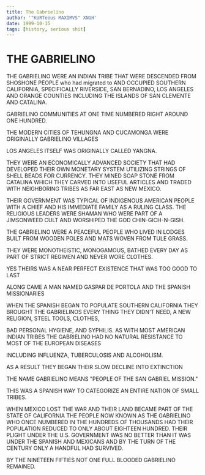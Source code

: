 ```yaml
---
title: The Gabrielino
author: '"KURTeous MAXIMVS" XNGH'
date: 1999-10-15
tags: [history, serious shit]
---
```


# THE GABRIELINO


THE GABRIELINO WERE AN INDIAN TRIBE THAT WERE DESCENDED FROM  SHOSHONE PEOPLE who had migrated to AND OCCUPIED SOUTHERN CALIFORNIA, SPECIFICALLY RIVERSIDE, SAN BERNADINO, LOS ANGELES AND ORANGE COUNTIES INCLUDING THE ISLANDS OF SAN CLEMENTE AND CATALINA.

GABRIELINO COMMUNITIES  AT ONE TIME NUMBERED RIGHT AROUND ONE HUNDRED.

THE MODERN CITIES OF TEHUNGNA AND CUCAMONGA WERE ORIGINALLY  GABRIELINO VILLAGES

LOS ANGELES ITSELF WAS ORIGINALLY CALLED YANGNA.

THEY WERE AN  ECONOMICALLY ADVANCED SOCIETY THAT HAD DEVELOPED THEIR OWN MONETARY SYSTEM UTILIZING STRINGS OF SHELL BEADS FOR CURRENCY. THEY MINED SOAP STONE FROM CATALINA WHICH THEY CARVED INTO USEFUL ARTICLES  AND TRADED WITH NEIGHBORING TRIBES AS FAR EAST AS NEW MEXICO.

THEIR GOVERNMENT WAS  TYPICAL OF INDIGENOUS AMERICAN PEOPLE WITH A CHIEF AND HIS IMMEDIATE FAMILY AS A RULING CLASS. THE RELIGIOUS LEADERS WERE SHAMAN WHO WERE PART OF A JIMSONWEED CULT AND WORSHIPED THE GOD CHIN-GICH-N-GISH.

THE GABRIELINO WERE A PEACEFUL PEOPLE WHO LIVED IN LODGES BUILT FROM WOODEN POLES AND  MATS WOVEN FROM TULE GRASS.

THEY WERE  MONOTHEISTIC, MONOGAMOUS, BATHED EVERY DAY AS PART OF STRICT REGIMEN AND NEVER WORE CLOTHES.

YES THEIRS WAS A NEAR PERFECT EXISTENCE THAT WAS TOO GOOD TO LAST

ALONG CAME A MAN NAMED GASPAR DE PORTOLA AND THE SPANISH MISSIONARIES

WHEN THE SPANISH BEGAN TO POPULATE SOUTHERN CALIFORNIA   THEY BROUGHT THE GABRIELINOS EVERY THING THEY DIDN'T NEED, A NEW RELIGION, STEEL TOOLS, CLOTHES,

BAD PERSONAL HYGIENE, AND SYPHILIS. AS WITH MOST AMERICAN INDIAN TRIBES THE GABRIELINO HAD NO NATURAL RESISTANCE TO MOST OF THE EUROPEAN DISEASES

INCLUDING INFLUENZA, TUBERCULOSIS AND ALCOHOLISM.

AS A RESULT THEY BEGAN THEIR SLOW DECLINE INTO EXTINCTION

THE NAME GABRIELINO MEANS "PEOPLE OF THE SAN GABRIEL MISSION."

THIS WAS A SPANISH WAY TO CATEGORIZE AN ENTIRE NATION OF SMALL TRIBES.

WHEN MEXICO LOST THE WAR AND THEIR LAND BECAME PART OF THE STATE OF CALIFORNIA THE PEOPLE NOW KNOWN AS THE GABRIELINO WHO ONCE NUMBERED IN THE HUNDREDS OF THOUSANDS HAD THEIR POPULATION REDUCED TO ONLY ABOUT EIGHTEEN HUNDRED. THEIR PLIGHT UNDER THE U.S. GOVERNMENT WAS NO BETTER THAN IT WAS UNDER THE SPANISH AND MEXICANS AND BY THE TURN OF THE CENTURY ONLY A HANDFUL HAD SURVIVED.

BY THE NINETEEN FIFTIES NOT ONE FULL BLOODED GABRIELINO REMAINED.


<KurteousSignOff/>
